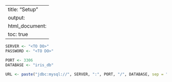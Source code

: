 
---
title: "Setup"
output:
  html_document:
    toc: true
---


```r
SERVER <- "<TO DO>"
PASSWORD <- "<TO DO>"

PORT <- 3306
DATABASE <- "iris_db"

URL <- paste("jdbc:mysql://", SERVER, ":", PORT, "/", DATABASE, sep = "")
```

